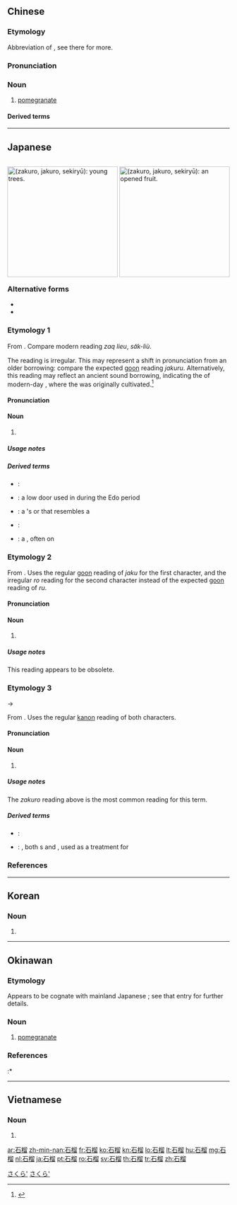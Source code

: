 ==Chinese==
{{zh-forms|alt=石留}}

===Etymology===
Abbreviation of {{zh-l|安石榴}}, see there for more.

===Pronunciation===
{{zh-pron
|m=shíliú,tl=y
|c=sek6 lau4
|h=pfs=sa̍k-liù
|md=siŏh-lìu
|mn=kh,tp,tn,lk,km,mg,hc,tc:sia̍h-liû/xm,qz,sx,yl:siā-liû/zz:sēe-liû/twr:chio̍h-liû/twr:se̍k-liû
|w=5zaq lieu
|mc=y
|oc=y
|cat=n
}}

===Noun===
{{zh-noun}}

# [[pomegranate]]

====Derived terms====
{{zh-der|番石榴|石榴石|拜倒石榴裙下|石榴裙}}

{{zh-cat|Fruits}}

----

==Japanese==
<div style="float:right;">
{{wikipedia|lang=ja}}
{{wikipedia|Pomegranate}}
[[File:Punica.granatum(01).jpg|thumb|250px|{{lang|ja|石榴}} (''zakuro'', ''jakuro'', ''sekiryū''): young '''{{l|en|pomegranate}}''' trees.]]
[[File:Pomegranate DSW.JPG|thumb|250px|{{lang|ja|石榴}} (''zakuro'', ''jakuro'', ''sekiryū''): an opened '''{{l|en|pomegranate}}''' fruit.]]
</div>

===Alternative forms===
* {{ja-l|柘榴}}
* {{ja-l|若榴}}

===Etymology 1===
{{ja-kanjitab|yomi=irr|じゃく|k1=ざく|る|k2=ろ|sort=さくろ'}}
From {{der|ja|ltc|石榴|tr={{IPAchar|/d͡ʑiᴇk̚ lɨu/}}|lit=stone + pomegranate}}.  Compare modern {{etyl|wuu|-}} reading ''zaq lieu'', {{etyl|hak|-}} ''sa̍k-liù''.

The reading is irregular.  This may represent a shift in pronunciation from an older borrowing: compare the expected [[呉音#Japanese|goon]] reading ''jakuru''.  Alternatively, this reading may reflect an ancient sound borrowing, indicating the {{w|Zagros Mountains}} of modern-day {{w|Iran}}, where the {{l|en|pomegranate}} was originally cultivated.<ref name="Shimizu">
{{cite-book
|editor = 清水桂一 (Keiichi Shimizu)
|title = たべもの語源辞典 (''Tabemono Gogen Jiten'',  “Etymological Dictionary of Foods”)
|language = Japanese
|year = 1980
|publisher = 東京堂出版 (''Tōkyō-dō Shuppan'', “Tokyo Hall Publishing”)
|url=http://www.tokyodoshuppan.com/search/?search_keyword=&search_title=%E3%81%9F%E3%81%B9%E3%82%82%E3%81%AE%E8%AA%9E%E6%BA%90%E8%BE%9E%E5%85%B8
|isbn = 4-490-10128-7
}}
</ref>

====Pronunciation====
{{ja-pron|yomi=irr|ざくろ|acc=1|acc_ref=DJR,NHK,SMK5}}

====Noun====
{{ja-noun|ざくろ|ザクロ}}

# {{l|en|pomegranate}}

=====Usage notes=====
{{U:ja:biology|ザクロ}}

=====Derived terms=====
{{der-top}}
* {{ja-r|石%榴%石|ざく%ろ%いし}}: {{l|en|garnet}} {{qualifier|gemstone}}
* {{ja-r|石%榴%口|ざく%ろ%ぐち}}: a low door used in {{l|en|bathhouse|bathhouses}} during the Edo period
* {{ja-r|石%榴ざか|ざく%ろざか}}: a {{l|en|rooster}}'s {{l|en|crest}} or {{l|en|comb}} that resembles a {{l|en|pomegranate}}
* {{ja-r|石%榴%草|ざく%ろ%そう}}: {{taxlink|Mollugo pentaphylla|species|noshow=1|ver=161102}}
* {{ja-r|石%榴%鼻|ざく%ろ%ばな}}: a {{l|en|red}} {{l|en|swell|swollen}} {{l|en|nose}}, often {{l|en|see|seen}} on {{l|en|alcoholic|alcoholics}}
{{der-bottom}}

===Etymology 2===
{{ja-kanjitab|yomi=irr|じゃく|る|k2=ろ|sort=しゃくろ'}}
From {{der|ja|ltc|石榴|tr={{IPAchar|/d͡ʑiᴇk̚ lɨu/}}|lit=stone + pomegranate}}. Uses the regular [[呉音#Japanese|goon]] reading of ''jaku'' for the first character, and the irregular ''ro'' reading for the second character instead of the expected [[呉音#Japanese|goon]] reading of ''ru''.

====Pronunciation====
{{ja-pron|yomi=irr|じゃくろ}}

====Noun====
{{ja-noun|じゃくろ}}

# {{lb|ja|しゃくろ'|obsolete}} {{l|en|pomegranate}}

=====Usage notes=====
This reading appears to be obsolete.

===Etymology 3===
{{ja-kanjitab|yomi=o|せき|りゅう|sort=せきりゅう}}
{{IPAchar|/sekiriu/}} → {{IPAchar|/sekirjuː/}}

From {{der|ja|ltc|石榴|tr={{IPAchar|/d͡ʑiᴇk̚ lɨu/}}|lit=stone + pomegranate}}. Uses the regular [[漢音#Japanese|kanon]] reading of both characters.

====Pronunciation====
{{ja-pron|yomi=kanon|せきりゅう|acc=1|acc_ref=DJR}}

====Noun====
{{ja-noun|せきりゅう|hhira=せきりう}}

# {{lb|ja|sort=せきりゅう|uncommon}} {{l|en|pomegranate}}

=====Usage notes=====
The ''zakuro'' reading above is the most common reading for this term.

=====Derived terms=====
{{der-top}}
* {{ja-r|石%榴%子|せき%りゅう%し}}: {{l|en|garnet}} {{qualifier|gemstone; less common reading than ''zakuro-ishi'' above}}
* {{ja-r|石%榴%皮|せき%りゅう%ひ}}: {{l|en|dried}} {{l|en|pomegranate}}, both {{l|en|seed}}s and {{l|en|skin}}, used as a treatment for {{l|en|tapeworm}}
{{der-bottom}}

===References===
<references/>

{{C|ja|Myrtales order plants|Fruits|sort=さくろ'}}

----

==Korean==
{{ko-hanjatab}}

===Noun===
{{ko-noun|hangeul=석류}}

# {{hanja form of|석류|[[pomegranate]]}}

----

==Okinawan==

===Etymology===
{{ryu-OG|43|ざぐら}}  Appears to be cognate with mainland Japanese {{m|ja|石榴|tr=zakuro}}; see that entry for further details.

===Noun===
{{head|ryu|noun|hiragana|ざくら|romaji|zakura}}

# [[pomegranate]]

===References===
<references/>
:* {{R:Okinawago Jiten}}

[[Category:ryu:Myrtales order plants|さくら']]
[[Category:ryu:Fruits|さくら']]

----

==Vietnamese==
{{vi-hantutab}}

===Noun===
{{vi-hantu}}

# {{han tu form of|thạch lựu|[[pomegranate]]}}

[[ar:石榴]]
[[zh-min-nan:石榴]]
[[fr:石榴]]
[[ko:石榴]]
[[kn:石榴]]
[[lo:石榴]]
[[lt:石榴]]
[[hu:石榴]]
[[mg:石榴]]
[[nl:石榴]]
[[ja:石榴]]
[[pt:石榴]]
[[ro:石榴]]
[[sv:石榴]]
[[th:石榴]]
[[tr:石榴]]
[[zh:石榴]]